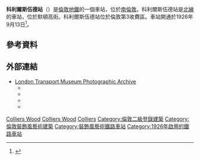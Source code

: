 {{Infobox London station
|name           = 科利爾斯伍德<br />Colliers Wood
|symbol         = underground
|image_name     = Colliers Wood stn entrance.JPG
|caption        = 
|manager        = [[倫敦地鐵|倫敦地鐵]]
|owner          = [[倫敦地鐵|倫敦地鐵]]
|fare_zone      = 3
|locale         = [[科利爾斯伍德|科利爾斯伍德]]
|borough        = [[默頓區|默頓區]]
|years1         = 1926年9月13日
|events1        = 開通
|platforms      = 2
<!--
|tubeexits03    = {{pad|1em}} 4.003
|tubeexits04    = {{decrease}} 3.975
|tubeexits05    = {{increase}} 4.391
|tubeexits06    = {{increase}} 4.745
|tubeexits07    = {{increase}} 5.236 
|tubeexits08    = {{increase}} 5.480
|tubeexits09    = {{decrease}} 5.29-->
| listing_grade = II
| listing_start = 1987年6月25日
| listing_entry = 1080925
| listing_reference = <ref name="eh_1080925">{{National Heritage List for England| num=1080925| desc=Colliers Wood London Regional Transport Station |accessdate=14 February 2015 }}</ref>
|latitude       = 51.4183
|longitude      = -0.178
|map_type       = Greater London
|original       = [[城市及南倫敦鐵路|城市及南倫敦鐵路]]
}}
'''科利爾斯伍德站'''（{{lang-en|Colliers Wood tube station}}）是[[倫敦地鐵|倫敦地鐵]]的一個車站，位於[[南倫敦|南倫敦]]。科利爾斯伍德站是[[北線|北線]]的車站，位於默頓高街。科利爾斯伍德站位於倫敦第3收費區。車站開通於1926年9月13日<ref name="day">{{cite book |last=Day |first= John R |last2=Reed |first2=John |origyear=1963 |year=2010 |edition=11th |title=The Story of London's Underground |publisher=Capital Transport |p=96 |isbn=978-1-85414-341-9}}</ref>。 
==參考資料==
{{reflist}}
==外部連結==
{{commons category|Colliers Wood tube station}}
*[http://www.ltmcollection.org/photos/index.html London Transport Museum Photographic Archive]
**{{ltmcollection|t5/i0000dt5.jpg|Construction of escalators at Colliers Wood, 1926}}
**{{ltmcollection|80/9887180.jpg|Colliers Wood station, 1927}}
**{{ltmcollection|nq/i00002nq.jpg|View along Platform, 1934}}
**{{ltmcollection|b2/i00002b2.jpg|Colliers Wood station, 2001}}

{{倫敦地鐵北線}}

[[Category:北線車站|Colliers Wood]]
[[Category:默頓區鐵路車站|Colliers Wood]]
[[Category:倫敦通宵地鐵車站|Colliers]]
[[Category:倫敦二級登錄建築|Category:倫敦二級登錄建築]]
[[Category:倫敦裝飾風藝術建築|Category:倫敦裝飾風藝術建築]]
[[Category:裝飾風藝術鐵路車站|Category:裝飾風藝術鐵路車站]]
[[Category:1926年啟用的鐵路車站|Category:1926年啟用的鐵路車站]]